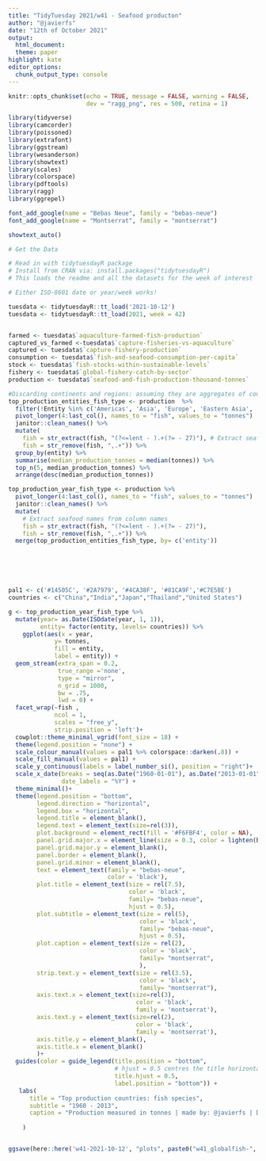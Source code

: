 ```yaml
---
title: "TidyTuesday 2021/w41 - Seafood producton"
author: "@javierfs"
date: "12th of October 2021"
output:
  html_document:
  theme: paper
highlight: kate
editor_options:
  chunk_output_type: console
---
```


```r
knitr::opts_chunk$set(echo = TRUE, message = FALSE, warning = FALSE, 
                      dev = "ragg_png", res = 500, retina = 1)

library(tidyverse)
library(camcorder)
library(poissoned)
library(extrafont)
library(ggstream)
library(wesanderson)
library(showtext)
library(scales)
library(colorspace)
library(pdftools)
library(ragg)
library(ggrepel)

font_add_google(name = "Bebas Neue", family = "bebas-neue")
font_add_google(name = "Montserrat", family = "montserrat")

showtext_auto() 


```

```r
# Get the Data

# Read in with tidytuesdayR package 
# Install from CRAN via: install.packages("tidytuesdayR")
# This loads the readme and all the datasets for the week of interest

# Either ISO-8601 date or year/week works!

tuesdata <- tidytuesdayR::tt_load('2021-10-12')
tuesdata <- tidytuesdayR::tt_load(2021, week = 42)


farmed <- tuesdata$`aquaculture-farmed-fish-production`
captured_vs_farmed <-tuesdata$`capture-fisheries-vs-aquaculture`
captured <- tuesdata$`capture-fishery-production`
consumption <- tuesdata$`fish-and-seafood-consumption-per-capita`
stock <- tuesdata$`fish-stocks-within-sustainable-levels`
fishery <- tuesdata$`global-fishery-catch-by-sector`
production <- tuesdata$`seafood-and-fish-production-thousand-tonnes`

```


```r
#Discarding continents and regions: assuming they are aggregates of countries
top_production_entities_fish_type <- production  %>% 
  filter(!Entity %in% c('Americas', 'Asia', 'Europe', 'Eastern Asia', 'European Union', 'South Eastern Asia', 'Southern Europe', 'Northern Europe', 'Eastern Europe', 'Northern America', 'World', 'Africa', 'Southern Asia', 'Net Food Importing Developing Countries', 'Low Income Food Deficit Countries', 'Least Developed Countries', 'South America','Indonesia', 'USSR', 'Eastern Africa', 'Europe, Western', 'Land Locked Developing Countries')) %>% 
  pivot_longer(4:last_col(), names_to = "fish", values_to = "tonnes")  %>% 
  janitor::clean_names() %>% 
  mutate(
    fish = str_extract(fish, "(?<=lent - ).+(?= - 27)"), # Extract seafood names from column names
    fish = str_remove(fish, ",.+")) %>% 
  group_by(entity) %>% 
  summarise(median_production_tonnes = median(tonnes)) %>% 
  top_n(5, median_production_tonnes) %>% 
  arrange(desc(median_production_tonnes))

top_production_year_fish_type <- production %>% 
  pivot_longer(4:last_col(), names_to = "fish", values_to = "tonnes")  %>% 
  janitor::clean_names() %>% 
  mutate(
    # Extract seafood names from column names
    fish = str_extract(fish, "(?<=lent - ).+(?= - 27)"),
    fish = str_remove(fish, ",.+")) %>% 
  merge(top_production_entities_fish_type, by= c('entity'))




  
```

```r
pal1 <- c('#14505C', '#2A7979', '#4CA38F', '#81CA9F','#C7E5BE')
countries <- c("China","India","Japan","Thailand","United States") 

g <- top_production_year_fish_type %>%
  mutate(year= as.Date(ISOdate(year, 1, 1)),
         entity= factor(entity, levels= countries)) %>%
    ggplot(aes(x = year, 
             y= tonnes, 
             fill = entity,
             label = entity)) +
  geom_stream(extra_span = 0.2, 
              true_range ='none', 
              type = "mirror", 
              n_grid = 1000, 
              bw = .75,
              lwd = 0) +
  facet_wrap(~fish , 
             ncol = 1, 
             scales = "free_y",
             strip.position = 'left')+
  cowplot::theme_minimal_vgrid(font_size = 18) +
  theme(legend.position = "none") +
  scale_colour_manual(values = pal1 %>% colorspace::darken(.8)) +
  scale_fill_manual(values = pal1) +
  scale_y_continuous(labels = label_number_si(), position = "right")+ 
  scale_x_date(breaks = seq(as.Date("1960-01-01"), as.Date("2013-01-01"), by="10 years"), 
               date_labels = "%Y") +
  theme_minimal()+
  theme(legend.position = "bottom",
        legend.direction = "horizontal", 
        legend.box = "horizontal",
        legend.title = element_blank(),
        legend.text = element_text(size=rel(3)),
        plot.background = element_rect(fill = '#F6FBF4', color = NA),
        panel.grid.major.x = element_line(size = 0.3, color = lighten(bg, 0.1)),
        panel.grid.major.y = element_blank(),
        panel.border = element_blank(),
        panel.grid.minor = element_blank(),
        text = element_text(family = "bebas-neue",
                            color = 'black'),
        plot.title = element_text(size = rel(7.5), 
                                  color = 'black',
                                  family= "bebas-neue",
                                  hjust = 0.5),
        plot.subtitle = element_text(size = rel(5), 
                                     color = 'black',
                                     family= "bebas-neue",
                                     hjust = 0.5),
        plot.caption = element_text(size = rel(2), 
                                     color = 'black',
                                     family= "montserrat",
                                     ),
        strip.text.y = element_text(size = rel(3.5), 
                                     color = 'black',
                                     family= "montserrat"),
        axis.text.x = element_text(size=rel(3),
                                    color = 'black',
                                    family = 'montserrat'),
        axis.text.y = element_text(size=rel(2),
                                    color = 'black',
                                    family = 'montserrat'),
        axis.title.y = element_blank(),
        axis.title.x = element_blank()
        )+
  guides(color = guide_legend(title.position = "bottom", 
                              # hjust = 0.5 centres the title horizontally
                              title.hjust = 0.5,
                              label.position = "bottom")) +
   labs(
      title = "Top production countries: fish species",
      subtitle = "1960 - 2013",
      caption = "Production measured in tonnes | made by: @javierfs | Data Source: OurWorldinData.org "
   
    ) 


ggsave(here::here('w41-2021-10-12', "plots", paste0("w41_globalfish-", format(Sys.time(), "%Y%m%d_%H%M%S"), ".png")), dpi = 320, height = 12, width = 8)

  
```


